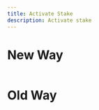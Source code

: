 ---
title: Activate Stake 
description: Activate stake
---

# New Way

```tsx

```

# Old Way

```tsx

```
